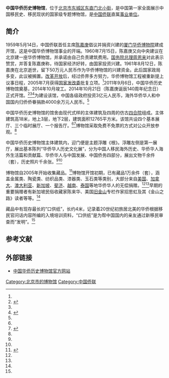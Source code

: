 {{Infobox Museum
|name          = 中国华侨历史博物馆
|image         = 
|imagesize     = 250px
|caption       =
|map_type      =
|map_caption   = 
|latitude      =
|longitude     =
|established   = 2014年
|dissolved     =
|location      = {{CHN}}[[北京市|北京市]][[东城区_(北京市)|东城区]][[东直门北小街|东直门北小街]]
|type          = [[历史博物馆|历史博物馆]] 
|visitors      = 
|director      = 
|curator       = 
|publictransit = 
|website       = 
}}

'''中国华侨历史博物馆'''，位于[[北京市|北京市]][[东城区_(北京市)|东城区]][[东直门北小街|东直门北小街]]，是中国第一家全面展示中国移民史、移民现状的国家级专题博物馆，是[[中国侨联|中国侨联]]直属[[事业单位|事业单位]]。

==简介==
1959年5月14日，中国侨联首任主席[[陈嘉庚|陈嘉庚]]倡议并捐资兴建的[[厦门|厦门]][[华侨博物院|华侨博物院]]建成开馆，这是中国华侨博物馆事业的开端。1960年7月15日，陈嘉庚又向中央建议在北京建一座华侨博物馆，并承诺由自己负责建筑费用。[[中华人民共和国国务院总理|国务院总理]][[周恩来|周恩来]]对此表示赞赏，并答复陈嘉庚称，待国家经济好转，由国家投资兴建。1961年8月12日，陈嘉庚在北京逝世，留下50万元人民币作为华侨博物馆的兴建资金。此后国家政局多变，此议被搁置。[[改革开放|改革开放]]后，经过侨界多方努力，华侨博物馆工程被重新提上议事日程，2005年7月获得[[国家发改委|国家发改委]]批复立项。<ref name=qianshi/>2011年9月6日，中国华侨历史博物馆奠基，2014年10月竣工。2014年10月21日（陈嘉庚诞辰140周年纪念日）正式开馆。<ref name=cssn>{{Cite web |url = http://cass.cssn.cn/xuezhejiayuan/201503/t20150306_1535533.html |title = 中国华侨历史博物馆 |author = 朱高磊 |date =  |publisher = 中国社会科学院专刊2015年总第286期 |language =  |accessdate =  |quote =  |archive-date = 2017-01-16 |archive-url = https://web.archive.org/web/20170116171710/http://cass.cssn.cn/xuezhejiayuan/201503/t20150306_1535533.html |dead-url = no }}</ref><ref name=kaiguan/><ref name=qianshi>{{Cite web |url = http://www.chinadaily.com.cn/dfpd/dfwhyl/2014-11-06/content_12668504.html |title = 中国华侨历史博物馆开馆 揭"国字号"侨博的前世今生 |author =  |date = 2014-11-06 |publisher = 中国日报网 |language =  |accessdate =  |quote =  |archive-date = 2017-01-16 |archive-url = https://web.archive.org/web/20170116170045/http://www.chinadaily.com.cn/dfpd/dfwhyl/2014-11-06/content_12668504.html |dead-url = no }}</ref>为建设该馆，中国各级政府投资3亿元人民币，海外华侨华人和中国国内归侨侨眷捐款4000余万元人民币。<ref name=qianshi/>

中国华侨历史博物馆的馆舍由现代式样的主体建筑及四周的仿古[[四合院|四合院]]组成。主体建筑高18米，地上3层，地下2层，建筑面积12765平方米。该馆共设四个基本展厅、三个临时展厅、一个报告厅。<ref name=cssn/><ref name=jj>{{Cite web |url = http://www.ocmuseum.cn/a/aboutus/info/ |title = 本馆简介 |author =  |date =  |publisher = 中国华侨历史博物馆 |language =  |accessdate = 2017-01-14 |quote =  |archive-date = 2020-01-07 |archive-url = https://web.archive.org/web/20200107085726/http://www.ocmuseum.cn/a/aboutus/info/ |dead-url = no }}</ref>博物馆采取免费不免票的方式对公众开放参观。<ref name=qianshi/>

中国华侨历史博物馆主体建筑内，迎门便是主题浮雕《根》。浮雕左侧是第一展厅，展出基本陈列“华侨华人历史文化展”，分为中国人移民海外历史、华侨华人海外生活篇和贡献篇、华侨华人与中国发展、中国侨务四部分，展出文物千余件（套），历史照片千余张。<ref name=cssn/><ref name=jj/>

博物馆自2005年开始收集藏品。<ref name=kaiguan>{{Cite web |url = http://news.163.com/14/1024/06/A9A6KRB500014AED.html |title = 中国华侨历史博物馆开馆1960年陈嘉庚捐款吁兴建 |author =  |date = 2014-10-24 |publisher = 网易 |language =  |accessdate =  |quote =  |archive-url = https://web.archive.org/web/20170118235541/http://news.163.com/14/1024/06/A9A6KRB500014AED.html |archive-date = 2017-01-18 |dead-url = yes }}</ref>博物馆开馆初期，已有藏品1万余件（套），涵盖金属类、陶瓷类、纺织品类、漆器类、玉石类等类别，大部分来自[[美国|美国]]、[[加拿大|加拿大]]、[[澳大利亚|澳大利亚]]、[[新加坡|新加坡]]、[[斐济|斐济]]、[[越南|越南]]、[[泰国|泰国]]等地华侨华人的无偿捐赠。<ref name=cssn/><ref name=kaiguan/>早期的重要捐赠者有新加坡民俗收藏家陈来华、美国[[旧金山|旧金山]]专栏作家招思虹及其《金山之路》读者等等。<ref name=qianshi/>

藏品中有现存最长的“口供纸”，长约4米，记录着20世纪初旅居北美的华侨根据移民官问话内容所编的入境培训资料，“口供纸”是为帮中国国内的亲友通过新移民审查而“发明”。<ref name=cssn/>

==参考文献==
{{reflist}}

==外部链接==
*[http://www.ocmuseum.cn/ 中国华侨历史博物馆官方网站]

[[Category:北京市的博物馆|Category:北京市的博物馆]]
[[Category:中国侨联|Category:中国侨联]]